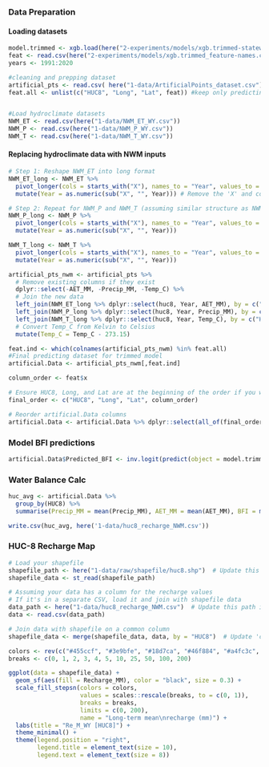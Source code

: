 ### Data Preparation

#### Loading datasets

```r
model.trimmed <- xgb.load(here("2-experiments/models/xgb.trimmed-statewide"))
feat <- read.csv(here("2-experiments/models/xgb.trimmed_feature-names.csv"))
years <- 1991:2020

#cleaning and prepping dataset
artificial_pts <- read.csv( here("1-data/ArtificialPoints_dataset.csv"))
feat.all <- unlist(c("HUC8", "Long", "Lat", feat)) #keep only predicting features and data to locate the site


#Load hydroclimate datasets
NWM_ET <- read.csv(here("1-data/NWM_ET_WY.csv"))
NWM_P <- read.csv(here("1-data/NWM_P_WY.csv"))
NWM_T <- read.csv(here("1-data/NWM_T_WY.csv"))
```

#### Replacing hydroclimate data with NWM inputs

```r
# Step 1: Reshape NWM_ET into long format
NWM_ET_long <- NWM_ET %>%
  pivot_longer(cols = starts_with("X"), names_to = "Year", values_to = "AET_MM") %>%
  mutate(Year = as.numeric(sub("X", "", Year))) # Remove the 'X' and convert to numeric

# Step 2: Repeat for NWM_P and NWM_T (assuming similar structure as NWM_ET)
NWM_P_long <- NWM_P %>%
  pivot_longer(cols = starts_with("X"), names_to = "Year", values_to = "Precip_MM") %>%
  mutate(Year = as.numeric(sub("X", "", Year)))

NWM_T_long <- NWM_T %>%
  pivot_longer(cols = starts_with("X"), names_to = "Year", values_to = "Temp_C") %>%
  mutate(Year = as.numeric(sub("X", "", Year)))

artificial_pts_nwm <- artificial_pts %>%
  # Remove existing columns if they exist
  dplyr::select(-AET_MM, -Precip_MM, -Temp_C) %>%
  # Join the new data
  left_join(NWM_ET_long %>% dplyr::select(huc8, Year, AET_MM), by = c("HUC8" = "huc8", "Year" = "Year")) %>%
  left_join(NWM_P_long %>% dplyr::select(huc8, Year, Precip_MM), by = c("HUC8" = "huc8", "Year" = "Year")) %>%
  left_join(NWM_T_long %>% dplyr::select(huc8, Year, Temp_C), by = c("HUC8" = "huc8", "Year" = "Year")) %>%
  # Convert Temp_C from Kelvin to Celsius
  mutate(Temp_C = Temp_C - 273.15)

feat.ind <- which(colnames(artificial_pts_nwm) %in% feat.all)
#Final predicting dataset for trimmed model
artificial.Data <- artificial_pts_nwm[,feat.ind]

column_order <- feat$x

# Ensure HUC8, Long, and Lat are at the beginning of the order if you want to keep them
final_order <- c("HUC8", "Long", "Lat", column_order)

# Reorder artificial.Data columns
artificial.Data <- artificial.Data %>% dplyr::select(all_of(final_order))
```

### Model BFI predictions

```r
artificial.Data$Predicted_BFI <- inv.logit(predict(object = model.trimmed, newdata = as.matrix(artificial.Data[, 4:13])))

```

### Water Balance Calc

```r
huc_avg <- artificial.Data %>%
  group_by(HUC8) %>%
  summarise(Precip_MM = mean(Precip_MM), AET_MM = mean(AET_MM), BFI = mean(Predicted_BFI), Recharge_MM = (Precip_MM - AET_MM)* BFI)

write.csv(huc_avg, here('1-data/huc8_recharge_NWM.csv'))
```

### HUC-8 Recharge Map

```r
# Load your shapefile
shapefile_path <- here("1-data/raw/shapefile/huc8.shp")  # Update this path
shapefile_data <- st_read(shapefile_path)

# Assuming your data has a column for the recharge values
# If it's in a separate CSV, load it and join with shapefile data
data_path <- here("1-data/huc8_recharge_NWM.csv")  # Update this path if needed
data <- read.csv(data_path)

# Join data with shapefile on a common column
shapefile_data <- merge(shapefile_data, data, by = "HUC8")  # Update 'common_column' accordingly
```

```r
colors <- rev(c("#455ccf", "#3e9bfe", "#18d7ca", "#46f884", "#a4fc3c", "#e1dd37", "#fea431", "#f05b12", "#c32503", "#7a0403"))
breaks <- c(0, 1, 2, 3, 4, 5, 10, 25, 50, 100, 200)

ggplot(data = shapefile_data) +
  geom_sf(aes(fill = Recharge_MM), color = "black", size = 0.3) +  
  scale_fill_stepsn(colors = colors,
                    values = scales::rescale(breaks, to = c(0, 1)),
                    breaks = breaks,
                    limits = c(0, 200),
                    name = "Long-term mean\nrecharge (mm)") +
  labs(title = "Re_M_WY [HUC8]") +
  theme_minimal() +
  theme(legend.position = "right", 
        legend.title = element_text(size = 10), 
        legend.text = element_text(size = 8))

```

